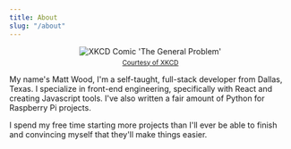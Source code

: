```yaml
---
title: About
slug: "/about"
---
```


<div style="display: flex; flex-direction: column; justify-content: center; align-items: center">
  <img src="https://imgs.xkcd.com/comics/the_general_problem.png" alt="XKCD Comic 'The General Problem'" style="margin-bottom: 5px" />
  <small>
    <a href="https://xkcd.com/974/">Courtesy of XKCD</a>
  </small>
</div>

My name's Matt Wood, I'm a self-taught, full-stack developer from Dallas, Texas. I specialize in front-end engineering, specifically with React and creating Javascript tools. I've also written a fair amount of Python for Raspberry Pi projects.

I spend my free time starting more projects than I'll ever be able to finish and convincing myself that they'll make things easier.
